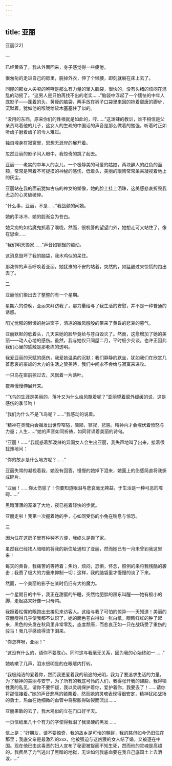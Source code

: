 ```yaml
---
---
---
```

title: 亚丽
---




亚丽[22]



一


已经黄昏了，我从外面回来，身子感觉得一些疲倦。

很匆匆的走进自己的房里，脱掉外衣，伸了个懒腰，即刻就躺在床上去了。

同屋的那女人尖唳的咆哮是那么有力量的窜入脑袋，很快的，没有头绪的烦闷在混乱的动摇了。“这男人是只怕再找不出的老实……”脑袋中浮起了一个懦怯的中年人底影子——蓬着的头，黄瘦的脑袋，两手放在裤子口袋里来回的拖着颓唐的脚步，沉默着，犹如他的喉咙给软木塞塞住了似的。

“没用的东西，原来你们的性根就是如此的，哼……”这泼辣的教训，谁不相信是父亲责骂着他的儿子，这女人的生疏的中国话的声音是那么做着的勉强，听着时正如听齿子磨着齿子的令人难过。

独自埋身在寂寞里，思想无涯岸的展开着。

忽然亚丽的影子闪入眼中，我惊奇的跳了起去。

亚丽——老实的中年人的女儿，一个极静美的可爱的姑娘，两块醉人的红色的面颊，常常是带着不可捉摸的神秘的感伤，低着头，美丽的眼睛常常呆呆凝视着地上的灰尘。

亚丽站在我的面前犹如古庙的神女的塑像，她的脸上挂上泪珠，这美感悲哀折毁我忐忑的心灵破破碎。

“什么事，亚丽，不是……”我战颤的问她。

她的手冰冷，她的脸渐变为苍白。

她呆痴的如给魔鬼抓着了喉咙，然而，很机警的望望门外，她想走可又站住了，像在思索……

“我们明天搬家……”声音如钢锯的颤动。

这消息毁坏了我的脑袋，我木鸡似的呆住。

那泼悍的声音呼唤着亚丽，她犹豫的不安的站着，突然的，如猛醒过来惊慌的跑出去了。





二


亚丽他们搬出去了整整的有一个星期。

星期六的傍晚，亚丽来拜访我了，那力量给与了我生活的安慰，并不是一种普通的诱惑。

阳光忧郁的懒懒的射进窗子，清凉的微风殷殷的带来了黄昏的悲哀的暮气。

亚丽默默的低着头，几天来她的脸毕竟给与苍白毁灭了。然而，这愈增加了她的美丽——动人心地的感伤。虽然，我与她仅只同屋二月，平时极少交谈，也许正因此我们心里的感触是那老练的透明。

我爱亚丽的天赋的感伤，我爱她温柔的沉默；我们静静的默坐，犹如我们在欣赏几首悲哀的豪雄的大力的生活之赞美诗，我们中间永不会给与寂寞来进攻。

一只鸟在窗前掠过去，风飘着一片落叶。

夜幕慢慢伸展开来。

“飞鸟的生涯是美丽的，落叶又为什么给风飘着呢？”亚丽望着窗外缓缓的说，这是感伤的季节哟！

“我们为什么不是飞鸟呢？……”我感动的说着。

“精神在灵魂内会掘发出世界窄隘，简陋，寥寂，悲感。精神内才会埋伏着愤怒与力量；人生……”她的声音如同祈祷，如同背诵着美丽的诗句。

“亚丽！……”我疑惑着那泼辣的异国女人会生出亚丽，我失声地叫了出来，接着很犹豫地问：

“你的故乡是什么地方呢？……”

亚丽失常的凝视着我，她没有回答，慢慢的她掉下泪来，她面上的伤感简直将我撕成碎片。

“亚丽！……你太伤感了！你要知道眼泪与悲哀毫无裨益，于生活是一种可恶的障碍……”

黑暗薄薄的笼罩了大地，夜已拖着轻快的步武。

亚丽走啦！我第一次握着她的手，心如同受伤的小兔在喘息与惊恐。





三


因为住在这房子里有种种不方便，我终久是搬了家。

虽然我已经找人暗暗的将我的新住址通知了亚丽，然而她已有一月未曾到我这里来！

每天的黄昏，我痛苦的等待着；焦灼，烦闷，恐惧，怀念，照例的来将我残酷的袭击；我费了极大的力量来抑制一切；这样，我的脑袋里才慢慢的淡了下来。

然而，一个美丽的影子在某时仍旧有大的魔力。

一个星期日的中午，我正在甜蜜的午睡，突然给肥胖的房东叫醒——她有极小的脚，走起路来好像一只母鸭。

我擦着松惺的眼跑出去接见来访客人。这给与我了可怕的惊异——天知道！美丽的亚丽瘦得几乎使我都不认识了，她的面色苍白得如一张白纸，眼睛红红的肿了起来，黑色的头发在秋风里非常零乱，态度颓唐，而悲哀正如一只在战场受了重伤的骏马！我几乎感动得流下泪来。

“你怎样呀，亚丽！”

“这没有什么的，请你不要耽心。同时这与我毫无关系，因为我的心始终如一……”

她咳嗽了几声，泪水很明显的在眼眶内打转。

“我极纯洁的爱着你，然而我更爱着我的前途的光明，我为了要追求生活的力量。为了精神的美丽与安宁，为了所有的我底可怜的人们，我得张开我的翅膀，我得牺牲我的私见，请你不要怀疑，我以灵魂保护着你，爱护着你，我要去了！……请你将那信接着。”她的声音悲痛的颤栗着，然而她的灵魂表现得很安定，精神犹如战场的勇士，热血在她细微的血管中将膨胀得破裂而流出……

亚丽果敢的去了，我木鸡似的立在门口好半天。

一页信纸里几十个有力的字使得我泪了我坚硬的黑发……

信上是：“好朋友，请不要惊奇，我的故乡是可怜的朝鲜，我的慈母如今仍旧住在那里；我底父亲是最激烈的xxx，他被强迫与这凶狠的女人结了婚，又被逐在中国。现在他已由这毒恶的妇人宣布了秘密被捉而不知生死，然而他的灵魂是高超的。我费尽了力气逃出了黑暗的地狱，无论如何我底血要在我自己底国土上去洒泼……”